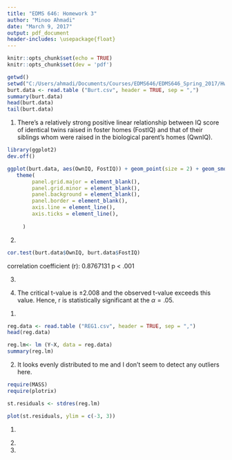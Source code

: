 ```yaml
---
title: "EDMS 646: Homework 3"
author: "Minoo Ahmadi"
date: "March 9, 2017"
output: pdf_document
header-includes: \usepackage{float}
---
```




```r
knitr::opts_chunk$set(echo = TRUE)
knitr::opts_chunk$set(dev = 'pdf')
```

```r
getwd()
setwd("C:/Users/ahmadi/Documents/Courses/EDMS646/EDMS646_Spring_2017/Hwk2")
burt.data <- read.table ("Burt.csv", header = TRUE, sep = ",")
summary(burt.data)
head(burt.data)
tail(burt.data)
```



\begin{center}
\Large \textbf{PART 1: Multiple Regression - Initial model: Use data set HSB1}
\end{center}

1. There's a relatively strong positive linear relationship between IQ score of identical twins raised in foster homes (FostIQ) and that of their siblings whom were raised in the biological parent's homes (QwnIQ).
```r

library(ggplot2)
dev.off()
```

```r
ggplot(burt.data, aes(OwnIQ, FostIQ)) + geom_point(size = 2) + geom_smooth(method = "lm") +
   theme(
        panel.grid.major = element_blank(),
        panel.grid.minor = element_blank(),
        panel.background = element_blank(),
        panel.border = element_blank(),
        axis.line = element_line(),
        axis.ticks = element_line(),
        
     )

```


2.
```r
cor.test(burt.data$OwnIQ, burt.data$FostIQ)

```
correlation coefficient (r): 0.8767131
p < .001

3.
\begin{align*}
t &= r \sqrt{\frac{n-2}{1-r^2}}= 0.8767131 \sqrt{\frac{51}{0.2313741}}= 13.01623\\
\nu &= n-2 = 53-2 = 51\\
\rightarrow t(51) &= 13.01
\end{align*}

4. The critical t-value is $\pm 2.008$ and the observed t-value exceeds this value. Hence, r is statistically significant at the $\alpha = .05$.





\begin{center}
\Large \textbf{Part 2: Multiple Regression - Final model: Use data set HSB1}
\end{center}

1.
```r
reg.data <- read.table ("REG1.csv", header = TRUE, sep = ",")
head(reg.data)

```


```r
reg.lm<- lm (Y~X, data = reg.data)
summary(reg.lm)
```

2. It looks evenly distributed to me and I don't seem to detect any outliers here.

```r
require(MASS)
require(plotrix)

st.residuals <- stdres(reg.lm)
```

```r
plot(st.residuals, ylim = c(-3, 3))
```


\begin{center}
\Large \textbf{Part 3: ANOVA using Multiple Regression}
\end{center}

1.

\begin{table}[H]
\centering
\begin{tabular}{c|c|c|c|c|c}
Source & SS & df & MS & F & sig. \\\hline
Regression & 300 & 4 & 75 & 59.25 & <.001 \\
Residuals & 500 & 5 & 1.26\\
Total & 800 & 9
\end{tabular}
\caption{\label{tab:widgets}The ANOVA table.}
\end{table}


2.

3.


